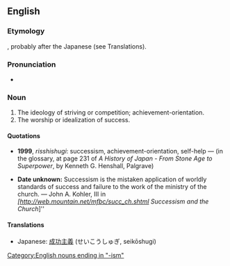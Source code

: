 ==English==

===Etymology===
{{suffix|success|ism}}, probably after the Japanese (see Translations).

===Pronunciation===
* {{audio|en-us-successism.ogg|Audio (US)}}

===Noun===
{{en-noun|-}}

# The ideology of striving or competition; achievement-orientation.
# The worship or idealization of success.

====Quotations====
* '''1999''', ''risshishugi'': successism, achievement-orientation, self-help &mdash; (in the glossary, at page 231 of ''A History of Japan - From Stone Age to Superpower'', by Kenneth G. Henshall, Palgrave)

* '''Date unknown:''' Successism is the mistaken application of worldly standards of success and failure to the work of the ministry of the church. &mdash; John A. Kohler, III in ''[http://web.mountain.net/mfbc/succ_ch.shtml Successism and the Church'']''

====Translations====
* Japanese: [[成功主義]] (せいこうしゅぎ, seikōshugi)

[[Category:English nouns ending in "-ism"]]